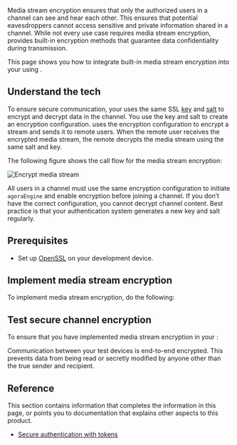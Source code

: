 

Media stream encryption ensures that only the authorized users in a channel can see and hear each other. This ensures that potential eavesdroppers cannot access sensitive and private information shared in a channel. While not every use case requires media stream encryption, <Vpd k="NAME"/> provides built-in encryption methods that guarantee data confidentiality during transmission.

This page shows you how to integrate built-in media stream encryption into your <Vpl k="CLIENT" /> using <Vpd k="NAME"/>.

## Understand the tech

To ensure secure communication, your <Vpl k="CLIENT" /> uses the same SSL [key](https://en.wikipedia.org/wiki/Public_key_certificate) and [salt](https://en.wikipedia.org/wiki/Salt_(cryptography)) to encrypt and decrypt data in the channel. You use the key and salt to create an encryption configuration. <Vg k="AGORA_BACKEND" /> uses the encryption configuration to encrypt a stream and sends it to remote users. When the remote user receives the encrypted media stream, the remote <Vpl k="CLIENT" /> decrypts the media stream using the same salt and key.

The following figure shows the call flow for the media stream encryption:

![Encrypt media stream](/images/common/media-stream-encryption.png)

All users in a channel must use the same encryption configuration to initiate `agoraEngine` and enable encryption before joining a channel. If you don’t have the correct configuration, you cannot decrypt channel content. Best practice is that your authentication system generates a new key and salt regularly.

## Prerequisites

<Prerequites />

- Set up [OpenSSL](https://www.openssl.org/) on your development device.


## Implement <Vg k="COMPANY" /> media stream encryption

To implement media stream encryption, do the following:

<ProjectImplement />

## Test secure channel encryption

To ensure that you have implemented <Vg k="COMPANY" /> media stream encryption in your <Vpl k="CLIENT" />:

<ProjectTest />

Communication between your test devices is end-to-end encrypted. This prevents data from being read or secretly modified by anyone other than the true sender and recipient.

## Reference

This section contains information that completes the information in this page, or points you to documentation that explains other aspects to this product.

<Reference />

* [Secure authentication with tokens](../get-started/authentication-workflow)

